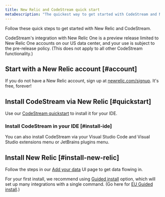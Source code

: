 ```yaml
---
title: New Relic and CodeStream quick start
metaDescription: "The quickest way to get started with CodeStream and New Relic."
---
```


Follow these quick steps to get started with New Relic and CodeStream.

<Callout title="Preview release">
CodeStream's integration with New Relic One is a preview release limited to New Relic One accounts on our US data center, and your use is subject to the pre-release policy. (This does not apply to all other CodeStream functionality.)
</Callout>

## Start with a New Relic account [#account]

If you do not have a New Relic account, sign up at [newrelic.com/signup](https://newrelic.com/signup). It's free, forever!

## Install CodeStream via New Relic [#quickstart]

Use our [CodeStream quickstart](https://developer.newrelic.com/instant-observability/codestream/29bd9a4a-1c19-4219-9694-0942f6411ce7) to install it for your IDE.

### Install CodeStream in your IDE [#install-ide]

You can also install CodeStream via your Visual Studio Code and Visual Studio extensions menu or JetBrains plugins menu.

## Install New Relic [#install-new-relic]

Follow the steps in our [Add your data](https://one.newrelic.com/launcher/nr1-core.settings?pane=eyJuZXJkbGV0SWQiOiJ0dWNzb24ucGxnLWluc3RydW1lbnQtZXZlcnl0aGluZyJ9) UI page to get data flowing in. 

For your first install, we recommend using [Guided install](https://one.newrelic.com/launcher/nr1-core.explorer?pane=eyJuZXJkbGV0SWQiOiJucjEtY29yZS5saXN0aW5nIn0=&cards[0]=eyJuZXJkbGV0SWQiOiJucjEtaW5zdGFsbC1uZXdyZWxpYy5ucjEtaW5zdGFsbC1uZXdyZWxpYyIsImFjdGl2ZUNvbXBvbmVudCI6IlZUU09FbnZpcm9ubWVudCIsInBhdGgiOiJndWlkZWQifQ==) option, which will set up many integrations with a single command. (Go here for [EU Guided install](https://one.eu.newrelic.com/launcher/nr1-core.explorer?pane=eyJuZXJkbGV0SWQiOiJucjEtY29yZS5saXN0aW5nIn0=&cards[0]=eyJuZXJkbGV0SWQiOiJucjEtaW5zdGFsbC1uZXdyZWxpYy5ucjEtaW5zdGFsbC1uZXdyZWxpYyIsImFjdGl2ZUNvbXBvbmVudCI6IlZUU09FbnZpcm9ubWVudCIsInBhdGgiOiJndWlkZWQifQ==).)
